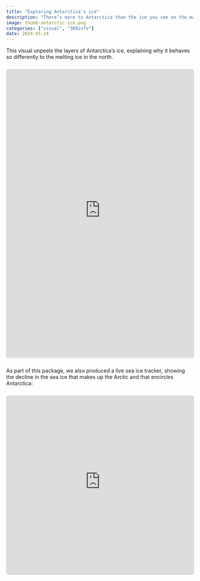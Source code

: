 ```yaml
---
title: "Exploring Antarctica's ice"
description: "There’s more to Antarctica than the ice you see on the maps. Go on a tour of the frozen continent."
image: thumb-antarctic-ice.png
categories: ["visual", "360info"]
date: 2024-01-24
---
```


This visual unpeels the layers of Antarctica's ice, explaining why it behaves so differently to the melting ice in the north.

```{=html}
<div style="aspect-ratio: 13 / 20; width: 100%; min-height: 500px; max-height: 893px; margin-top: 25px; margin-bottom: 25px; border: 1px solid #cccccc; border-radius: 5px;">
  <iframe allow="fullscreen; clipboard-write self https://antarcticamap.360visuals.org" allowfullscreen="true" src="https://antarcticamap.360visuals.org/antarctic-map/"     title="Interactive: exploring Antarctica’s ice" style="width:100%; height:100%; position: relative; top: 0; left: 0; border:none; background-color: white;" scrolling="no">
  </iframe>
</div>
```

As part of this package, we also produced a live sea ice tracker, showing the decline in the sea ice that makes up the Arctic and that encircles Antarctica:

```{=html}
<div style="aspect-ratio: 21 / 20; width: 100%; min-height: 350px; max-height: 576px; margin-top: 25px; margin-bottom: 25px; border: 1px solid #cccccc; border-radius: 5px;">
  <iframe
    allow="fullscreen; clipboard-write self https://seaicetracker.360visuals.org"
    allowfullscreen="true"
    src="https://seaicetracker.360visuals.org/seaice-chart/"
    title="Interactive: shrinking sea ice"
    style="width:100%; height:100%; position: relative; top: 0; left: 0; border:none; background-color: white;" scrolling="no"></iframe>
</div>
```
